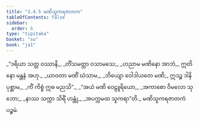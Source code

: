 ```yaml
---
title: "3.4.5 မဏိသူကရဇာတက"
tableOfContents: false
sidebar:
  order: 6
type: "tipitaka"
basket: "su"
book: "ja1"
---
```



<DynamicBreadcrumb />

<Division number="103" book="ja1">

<Paragraph number="812" type="verses" book="ja1">
_“ဒရိယာ သတ္တ ဝဿာနိ,_  
_တိံသမတ္တာ ဝသာမသေ;_  
_ဟညာမ မဏိနော အာဘံ,_  
ဣတိ နော မန္တနံ အဟု._  

</Paragraph>

</Division>
<Division number="104" book="ja1">

<Paragraph number="813" type="verses" book="ja1">
_ယာဝတာ မဏိံ ဃံသာမ,_  
_ဘိယျော ဝေါဒါယတေ မဏိ;_  
ဣဒဉ္စ ဒါနိ ပုစ္ဆာမ,_  
_ကိံ ကိစ္စံ ဣဓ မညသိ”._  

</Paragraph>

</Division>
<Division number="105" book="ja1">

<Paragraph number="814" type="verses" book="ja1">
_“အယံ မဏိ ဝေဠူရိယော,_  
_အကာစော ဝိမလော သုဘော;_  
_နာဿ သက္ကာ သိရိံ ဟန္တုံ,_  
_အပက္ကမထ သူကရာ”တိ._  


</Paragraph>
</Division>

<Paragraph number="815" type="center" book="ja1">
မဏိသူကရဇာတကံ ပဉ္စမံ.
</Paragraph>